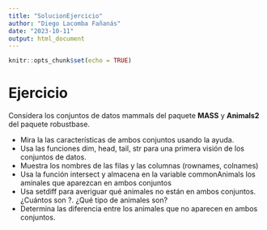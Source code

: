 ```yaml
---
title: "SolucionEjercicio"
author: "Diego Lacomba Fañanás"
date: "2023-10-11"
output: html_document
---
```


```r
knitr::opts_chunk$set(echo = TRUE)
```

# Ejercicio

Considera los conjuntos de datos mammals del paquete **MASS** y **Animals2** del paquete robustbase.

- Mira la las características de ambos conjuntos usando la ayuda.
- Usa las funciones dim, head, tail, str para una primera visión de los conjuntos de datos.
- Muestra los nombres de las filas y las columnas (rownames, colnames)
- Usa la función intersect y almacena en la variable commonAnimals los aminales que aparezcan en ambos conjuntos
- Usa setdiff para averiguar qué animales no están en ambos conjuntos. ¿Cuántos son ?. ¿Qué tipo de animales son?
- Determina las diferencia entre los animales que no aparecen en ambos conjuntos.

